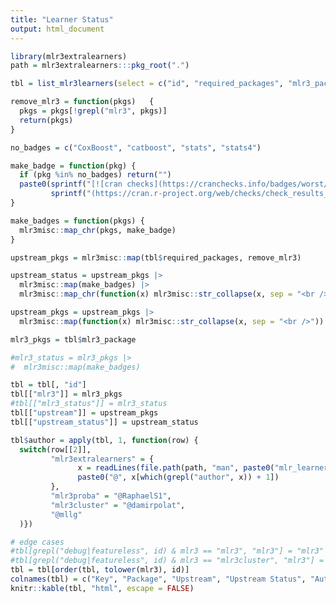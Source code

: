 ```yaml
---
title: "Learner Status"
output: html_document
---
```


```r
library(mlr3extralearners)
path = mlr3extralearners:::pkg_root(".")

tbl = list_mlr3learners(select = c("id", "required_packages", "mlr3_package"))

remove_mlr3 = function(pkgs)   {
  pkgs = pkgs[!grepl("mlr3", pkgs)]
  return(pkgs)
}

no_badges = c("CoxBoost", "catboost", "stats", "stats4")

make_badge = function(pkg) {
  if (pkg %in% no_badges) return("")
  paste0(sprintf("[![cran checks](https://cranchecks.info/badges/worst/%s)]", pkg),
         sprintf("(https://cran.r-project.org/web/checks/check_results_%s.html)", pkg))
}

make_badges = function(pkgs) {
  mlr3misc::map_chr(pkgs, make_badge)
}

upstream_pkgs = mlr3misc::map(tbl$required_packages, remove_mlr3)

upstream_status = upstream_pkgs |>
  mlr3misc::map(make_badges) |>
  mlr3misc::map_chr(function(x) mlr3misc::str_collapse(x, sep = "<br />"))

upstream_pkgs = upstream_pkgs |>
  mlr3misc::map(function(x) mlr3misc::str_collapse(x, sep = "<br />"))

mlr3_pkgs = tbl$mlr3_package

#mlr3_status = mlr3_pkgs |>
#  mlr3misc::map(make_badges)

tbl = tbl[, "id"]
tbl[["mlr3"]] = mlr3_pkgs
#tbl[["mlr3_status"]] = mlr3_status
tbl[["upstream"]] = upstream_pkgs
tbl[["upstream_status"]] = upstream_status

tbl$author = apply(tbl, 1, function(row) {
  switch(row[[2]],
         "mlr3extralearners" = {
               x = readLines(file.path(path, "man", paste0("mlr_learners_", row[[1]], ".Rd")))
               paste0("@", x[which(grepl("author", x)) + 1])
         },
         "mlr3proba" = "@RaphaelS1",
         "mlr3cluster" = "@damirpolat",
         "@mllg"
  )})

# edge cases
#tbl[grepl("debug|featureless", id) & mlr3 == "mlr3", "mlr3"] = "mlr3"
#tbl[grepl("debug|featureless", id) & mlr3 == "mlr3cluster", "mlr3"] = "mlr3cluster"
tbl = tbl[order(tbl, tolower(mlr3), id)]
colnames(tbl) = c("Key", "Package", "Upstream", "Upstream Status", "Author")
knitr::kable(tbl, "html", escape = FALSE)

```

